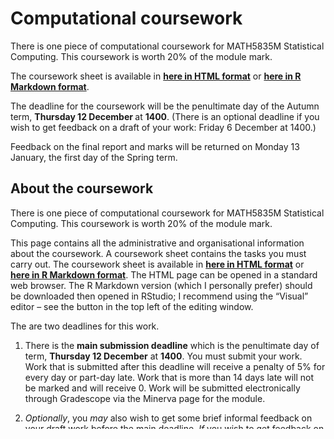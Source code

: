 # Computational coursework {#coursework .unnumbered}

::: {.mysummary}
There is one piece of computational coursework for MATH5835M Statistical Computing. This coursework is worth 20% of the module mark.

The coursework sheet is available in **[here in HTML format](https://mpaldridge.github.io/math5835/coursework/math5835-coursework.html)** or **[here in R Markdown format](https://mpaldridge.github.io/math5835/coursework/math5835-coursework.html)**.

The deadline for the coursework will be the penultimate day of the Autumn term, **Thursday 12 December ** at **1400**. (There is an optional deadline if you wish to get feedback on a draft of your work: Friday 6 December at 1400.)

Feedback on the final report and marks will be returned on Monday 13 January, the first day of the Spring term.
:::

## About the coursework

There is one piece of computational coursework for MATH5835M Statistical Computing. This coursework is worth 20% of the module mark.

This page contains all the administrative and organisational information about the coursework. A coursework sheet contains the tasks you must carry out. The coursework sheet is available in **[here in HTML format](https://mpaldridge.github.io/math5835/coursework/math5835-coursework.html)** or **[here in R Markdown format](https://mpaldridge.github.io/math5835/coursework/math5835-coursework.html)**. The HTML page can be opened in a standard web browser. The R Markdown version (which I personally prefer) should be downloaded then opened in RStudio; I recommend using the "Visual" editor -- see the button in the top left of the editing window.

The are two deadlines for this work. 

1. There is the **main submission deadline** which is the penultimate day of term, **Thursday 12 December** at **1400**. You must submit your work. Work that is submitted after this deadline will receive a penalty of 5% for every day or part-day late. Work that is more than 14 days late will not be marked and will receive 0. Work will be submitted electronically through Gradescope via the Minerva page for the module.

2. *Optionally*, you *may* also wish to get some brief informal feedback on your draft work before the main deadline. *If* you wish to get feedback on your draft work, you should submit that draft by Friday 6 December at 1400. I will return a small amount of general feedback about your work by Monday 9 December. I will not mark your draft, and the feedback will be a brief sentence or too that may be of a little help when completing the final version of your work. The quality of your draft submission will have no effect (either positive or negative) on the mark for your main submission, and there is no penalty if you choose not to take advantage of this offer. No extensions can be offered on the deadline for this informal feedback.

The Gradescope submission for the final report will open after 1400 on Friday 6 December (to avoid drafts for optional feedback getting mixed up with final reports). The Gradescope submission for optional feedback on draft work will be open from the computer practical sessions in week 9.

Your task is to write a short report in response to the tasks on the coursework sheet. Your report should include all the important R code you use and any important plots you draw. I call this a "report" because your work should be explained in detail, in full English-language sentences, with your solutions discussed and justified. Any code or figures included should be an integral part of your text, not just copy-pasted in at random, and should be fully explained within the text. However, other parts of a more formal report such as an introduction, literature review, conclusion, references, etc, are not required here.

There is *no page limit* for the report, although I expect that good reports will typically be around 5--7 pages. If your report is 4 pages or less, make sure you have completed all the tasks and fully explained your work. If your report has 8 pages or more, make sure you are not wandering from the point or including too many necessary figures.

Your report should be prepared electronically, but can be submitted in any sensible format -- I recommend PDF (whether produced by LaTeX, R Markdown, Microsoft Word, or any other way), but HTML or Word document are fine too.

There will be a computer practical in Week 9 where I will introduce the practical coursework in more detail. This is a good place to ask any questions you have about the coursework.

Places where you can get help with the coursework include:

* In the computer practical session.

* In my office hours -- Mondays 1500--1600 in my office, 9.10n in the "Maths Research Deck" area on the 9th floor of the EC Stoner building at staircase 1.

* By submitting your draft work for optional feedback, as discussed above.

Your report must be entirely your own work. You must not work together with others, and you must not use generative AI -- the coursework is **<span style="color:red;">RED</red> for use of AI** on the University's traffic light system, meaning the use of generative AI is forbidden. You must comply with [the University's rules on academic integrity](https://students.leeds.ac.uk/info/10110/academic-integrity).

If you encounter extraordinary unforeseeable personal circumstances that make it impossible for you to submit your coursework on time, you can apply for an deadline extension through [the usual mitigating circumstances procedure](https://students.leeds.ac.uk/info/10111/assessment/860/mitigating_circumstances). (Do not contact me about this -- I cannot unilaterally offer deadline extensions.)